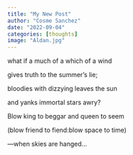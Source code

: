 ```yaml
---
title: "My New Post"
author: "Cosme Sanchez"
date: "2022-09-04"
categories: [thoughts]
image: "Aldan.jpg"
---
```


what if a much of a which of a wind\

gives truth to the summer's lie;\

bloodies with dizzying leaves the sun\

and yanks immortal stars awry?\

Blow king to beggar and queen to seem\

(blow friend to fiend:blow space to time)\

---when skies are hanged\...
